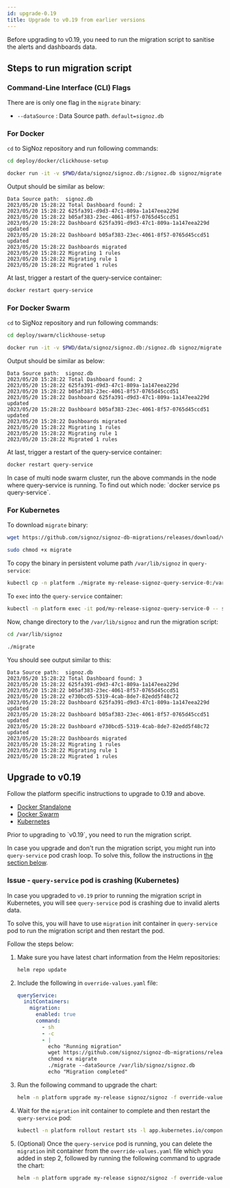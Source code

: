 ```yaml
---
id: upgrade-0.19
title: Upgrade to v0.19 from earlier versions
---
```



Before upgrading to v0.19, you need to run the migration script to sanitise the alerts and dashboards data.

## Steps to run migration script

### Command-Line Interface (CLI) Flags

There are is only one flag in the `migrate` binary:

- `--dataSource` : Data Source path. `default=signoz.db`

### For Docker

`cd` to SigNoz repository and run following commands:

```bash
cd deploy/docker/clickhouse-setup

docker run -it -v $PWD/data/signoz/signoz.db:/signoz.db signoz/migrate:0.19
```

Output should be similar as below:

```
Data Source path:  signoz.db
2023/05/20 15:28:22 Total Dashboard found: 2
2023/05/20 15:28:22 625fa391-d9d3-47c1-809a-1a147eea229d
2023/05/20 15:28:22 b05af383-23ec-4061-8f57-0765d45ccd51
2023/05/20 15:28:22 Dashboard 625fa391-d9d3-47c1-809a-1a147eea229d updated
2023/05/20 15:28:22 Dashboard b05af383-23ec-4061-8f57-0765d45ccd51 updated
2023/05/20 15:28:22 Dashboards migrated
2023/05/20 15:28:22 Migrating 1 rules
2023/05/20 15:28:22 Migrating rule 1
2023/05/20 15:28:22 Migrated 1 rules
```

At last, trigger a restart of the query-service container:

```bash
docker restart query-service
```

### For Docker Swarm

`cd` to SigNoz repository and run following commands:

```bash
cd deploy/swarm/clickhouse-setup

docker run -it -v $PWD/data/signoz/signoz.db:/signoz.db signoz/migrate:0.19
```

Output should be similar as below:

```
Data Source path:  signoz.db
2023/05/20 15:28:22 Total Dashboard found: 2
2023/05/20 15:28:22 625fa391-d9d3-47c1-809a-1a147eea229d
2023/05/20 15:28:22 b05af383-23ec-4061-8f57-0765d45ccd51
2023/05/20 15:28:22 Dashboard 625fa391-d9d3-47c1-809a-1a147eea229d updated
2023/05/20 15:28:22 Dashboard b05af383-23ec-4061-8f57-0765d45ccd51 updated
2023/05/20 15:28:22 Dashboards migrated
2023/05/20 15:28:22 Migrating 1 rules
2023/05/20 15:28:22 Migrating rule 1
2023/05/20 15:28:22 Migrated 1 rules
```

At last, trigger a restart of the query-service container:

```bash
docker restart query-service
```

<Admonition type="info">
In case of multi node swarm cluster, run the above commands in the node where
query-service is running. To find out which node: `docker service ps query-service`.
</Admonition>

### For Kubernetes

To download `migrate` binary:

```bash
wget https://github.com/signoz/signoz-db-migrations/releases/download/v0.19/migrate-v0.19-linux-amd64 -O migrate

sudo chmod +x migrate
```

To copy the binary in persistent volume path `/var/lib/signoz` in `query-service`:

```bash
kubectl cp -n platform ./migrate my-release-signoz-query-service-0:/var/lib/signoz/migrate
```

To `exec` into the `query-service` container:

```bash
kubectl -n platform exec -it pod/my-release-signoz-query-service-0 -- sh
```

Now, change directory to the `/var/lib/signoz` and run the migration script:

```bash
cd /var/lib/signoz

./migrate
```

You should see output similar to this:

```
Data Source path:  signoz.db
2023/05/20 15:28:22 Total Dashboard found: 3
2023/05/20 15:28:22 625fa391-d9d3-47c1-809a-1a147eea229d
2023/05/20 15:28:22 b05af383-23ec-4061-8f57-0765d45ccd51
2023/05/20 15:28:22 e730bcd5-5319-4cab-8de7-82edd5f48c72
2023/05/20 15:28:22 Dashboard 625fa391-d9d3-47c1-809a-1a147eea229d updated
2023/05/20 15:28:22 Dashboard b05af383-23ec-4061-8f57-0765d45ccd51 updated
2023/05/20 15:28:22 Dashboard e730bcd5-5319-4cab-8de7-82edd5f48c72 updated
2023/05/20 15:28:22 Dashboards migrated
2023/05/20 15:28:22 Migrating 1 rules
2023/05/20 15:28:22 Migrating rule 1
2023/05/20 15:28:22 Migrated 1 rules
```

## Upgrade to v0.19

Follow the platform specific instructions to upgrade to 0.19 and above.

- [Docker Standalone](https://signoz.io/docs/operate/docker-standalone/#upgrade-signoz-cluster)
- [Docker Swarm](https://signoz.io/docs/operate/docker-swarm/#upgrade-signoz-cluster)
- [Kubernetes](https://signoz.io/docs/operate/kubernetes/#upgrade-signoz-cluster)

<Admonition type="warning" >
Prior to upgrading to `v0.19`, you need to run the migration script.

In case you upgrade and don't run the migration script, you might run into
`query-service` pod crash loop. To solve this, follow the instructions
in [the section below](#issue---query-service-pod-is-crashing-kubernetes).
</Admonition>

### Issue - `query-service` pod is crashing (Kubernetes)

In case you upgraded to `v0.19` prior to running the migration script in Kubernetes,
you will see `query-service` pod is crashing due to invalid alerts data.

To solve this, you will have to use `migration` init container in
`query-service` pod to run the migration script and then restart the pod.

Follow the steps below:

1. Make sure you have latest chart information from the
    Helm repositories:

    ```bash
    helm repo update
    ```

2. Include the following in `override-values.yaml` file:

    ```yaml
    queryService:
      initContainers:
        migration:
          enabled: true
          command:
            - sh
            - -c
            - |
              echo "Running migration"
              wget https://github.com/signoz/signoz-db-migrations/releases/download/v0.19/migrate-v0.19-linux-amd64 -O migrate
              chmod +x migrate
              ./migrate --dataSource /var/lib/signoz/signoz.db
              echo "Migration completed"
    ```

3. Run the following command to upgrade the chart:

    ```bash
    helm -n platform upgrade my-release signoz/signoz -f override-values.yaml
    ```

4. Wait for the `migration` init container to complete and then restart
    the `query-service` pod:

    ```bash
    kubectl -n platform rollout restart sts -l app.kubernetes.io/component=query-service
    ```

5. (Optional) Once the `query-service` pod is running, you can delete the `migration`
    init container from the `override-values.yaml` file which you added in step 2,
    followed by running the following command to upgrade the chart:

    ```bash
    helm -n platform upgrade my-release signoz/signoz -f override-values.yaml
    ```
